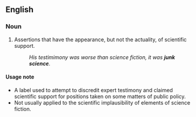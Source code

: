 ==English==

===Noun===
{{en-noun|sg=[[junk]] [[science]]|-}}

# {{uncountable|pejorative}} Assertions that have the appearance, but not the actuality, of scientific support.
#: ''His testimimony was worse than science fiction, it was '''junk science'''.''

====Usage note====
* A label used to attempt to discredit expert testimony and claimed scientific support for positions taken on some matters of public policy.
* Not usually applied to the scientific implausibility of elements of science fiction.